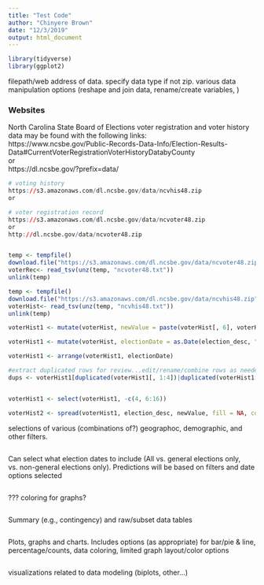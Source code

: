```yaml
---
title: "Test Code"
author: "Chinyere Brown"
date: "12/3/2019"
output: html_document
---
```


```r
library(tidyverse)
library(ggplot2)
```

filepath/web address of data. specify data type if not zip. various data manipulation options (reshape and join data, rename/create variables, )  
  
### Websites  
North Carolina State Board of Elections voter registration and voter history data may be found with the following links:  
https://www.ncsbe.gov/Public-Records-Data-Info/Election-Results-Data#CurrentVoterRegistrationVoterHistoryDatabyCounty  
or  
https://dl.ncsbe.gov/?prefix=data/  
```r
# voting history
https://s3.amazonaws.com/dl.ncsbe.gov/data/ncvhis48.zip
or

# voter registration record
https://s3.amazonaws.com/dl.ncsbe.gov/data/ncvoter48.zip
or
http://dl.ncsbe.gov/data/ncvoter48.zip


temp <- tempfile()
download.file("https://s3.amazonaws.com/dl.ncsbe.gov/data/ncvoter48.zip",temp)
voterRec<- read_tsv(unz(temp, "ncvoter48.txt"))
unlink(temp)

temp <- tempfile()
download.file("https://s3.amazonaws.com/dl.ncsbe.gov/data/ncvhis48.zip",temp)
voterHist<- read_tsv(unz(temp, "ncvhis48.txt"))
unlink(temp)

voterHist1 <- mutate(voterHist, newValue = paste(voterHist[, 6], voterHist[, 7], voterHist[, 8], voterHist[, 9], voterHist[, 10], voterHist[, 11], voterHist[, 12], voterHist[, 13], voterHist[, 14], voterHist[, 15], sep = "|"))

voterHist1 <- mutate(voterHist, electionDate = as.Date(election_desc, "%m/%d/%Y"))

voterHist1 <- arrange(voterHist1, electionDate)

#extract duplicated rows for review...edit/rename/combine rows as needed
dups <- voterHist1[duplicated(voterHist1[, 1:4])|duplicated(voterHist1[, 1:4], fromLast=TRUE),]


voterHist1 <- select(voterHist1, -c(4, 6:16))

voterHist2 <- spread(voterHist1, election_desc, newValue, fill = NA, convert = FALSE)
```

selections of various (combinations of?) geographoc, demographic, and other filters.
```r

```

Can select what election dates to include (All vs. general elections only, vs. non-general elections only). Predictions will be based on filters and date options selected
```r

```

??? coloring for graphs?
```r

```

Summary (e.g., contingency) and raw/subset data tables
```r

```

Plots, graphs and charts. Includes options (as appropriate) for bar/pie & line, percentage/counts, data coloring, limited graph layout/color options
```r

```

visualizations related to data modeling (biplots, other...)
```r

```

